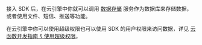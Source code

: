 接入 SDK 后，在云引擎中你就可以调用 [数据存储](/sdk/storage/features) 服务作为数据库来存储数据，或者使用文件、短信、推送等功能。

在云引擎中你可以使用超级权限也可以使用 SDK 的用户权限来访问数据，详见 [云函数开发指南 § 使用超级权限](/sdk/engine/functions/guides#使用超级权限)。

